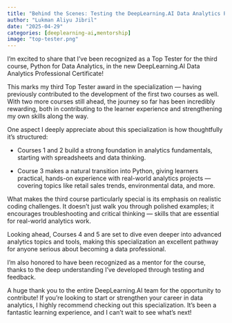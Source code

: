 ```yaml
---
title: "Behind the Scenes: Testing the DeepLearning.AI Data Analytics Professional Certificate"
author: "Lukman Aliyu Jibril"
date: "2025-04-29"
categories: [deeplearning-ai,mentorship]
image: "top-tester.png"
---
```


I'm excited to share that I've been recognized as a Top Tester for the third course, Python for Data Analytics, in the new DeepLearning.AI Data Analytics Professional Certificate!

This marks my third Top Tester award in the specialization — having previously contributed to the development of the first two courses as well. With two more courses still ahead, the journey so far has been incredibly rewarding, both in contributing to the learner experience and strengthening my own skills along the way.

One aspect I deeply appreciate about this specialization is how thoughtfully it’s structured:

- Courses 1 and 2 build a strong foundation in analytics fundamentals, starting with spreadsheets and data thinking.

- Course 3 makes a natural transition into Python, giving learners practical, hands-on experience with real-world analytics projects — covering topics like retail sales trends, environmental data, and more.

What makes the third course particularly special is its emphasis on realistic coding challenges. It doesn’t just walk you through polished examples; it encourages troubleshooting and critical thinking — skills that are essential for real-world analytics work.

Looking ahead, Courses 4 and 5 are set to dive even deeper into advanced analytics topics and tools, making this specialization an excellent pathway for anyone serious about becoming a data professional.

I'm also honored to have been recognized as a mentor for the course, thanks to the deep understanding I've developed through testing and feedback.

A huge thank you to the entire DeepLearning.AI team for the opportunity to contribute! If you're looking to start or strengthen your career in data analytics, I highly recommend checking out this specialization. It's been a fantastic learning experience, and I can't wait to see what's next!